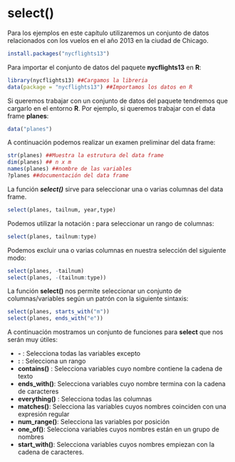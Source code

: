
# select()

Para los ejemplos en este capítulo utilizaremos un conjunto de datos relacionados con los vuelos en el año 2013 en la ciudad de Chicago.

```r
install.packages("nycflights13")

```

Para importar el conjunto de datos del paquete __nycflights13__ en __R__:

```r
library(nycflights13) ##Cargamos la libreria
data(package = "nycflights13") ##Importamos los datos en R

```

Si queremos trabajar con un conjunto de datos del paquete tendremos que cargarlo en el entorno __R__. Por ejemplo, si queremos trabajar con el data frame __planes__:

```r
data("planes")

```
A continuación podemos realizar un examen preliminar del data frame:

```r
str(planes) ##Muestra la estrutura del data frame
dim(planes) ## n x m
names(planes) ##nombre de las variables
?planes ##documentación del data frame

```

La función ___select()___ sirve para seleccionar una o varias columnas del data frame.

```r
select(planes, tailnum, year,type)


```

Podemos utilizar la notación __:__ para seleccionar un rango de columnas:

```r
select(planes, tailnum:type)

```
Podemos excluir una o varias columnas en nuestra selección del siguiente modo:

```r
select(planes, -tailnum)
select(planes, -(tailnum:type))

```

La función __select()__ nos permite seleccionar un conjunto de columnas/variables según un patrón con la siguiente sintaxis:

```r
select(planes, starts_with("m"))
select(planes, ends_with("e"))

```

A continuación mostramos un conjunto de funciones para __select__ que nos serán muy útiles:


+ __-__ : Selecciona todas las variables excepto
+ __:__ : Selecciona un rango
+ __contains()__ : Selecciona variables cuyo nombre contiene la cadena de texto
+ __ends_with()__: Selecciona variables cuyo nombre termina con la cadena de caracteres
+ __everything()__ : Selecciona todas las columnas
+ __matches()__: Selecciona las variables cuyos nombres coinciden con una expresión regular
+ __num_range()__: Selecciona las variables por posición
+ __one_of()__: Selecciona variables cuyos nombres están en un grupo de nombres
+ __start_with()__: Selecciona variables cuyos nombres empiezan con la cadena de caracteres.









